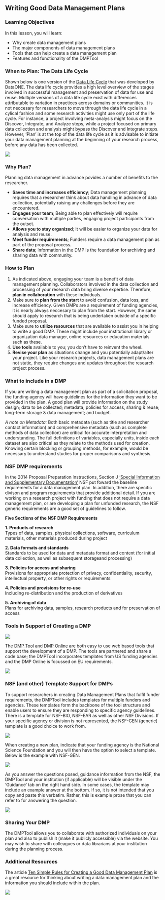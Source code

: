 ## Writing Good Data Management Plans

### Learning Objectives

In this lesson, you will learn:

- Why create data management plans
- The major components of data management plans
- Tools that can help create a data management plan
- Features and functionality of the DMPTool

### When to Plan: The Data Life Cycle

Shown below is one version of the [Data Life Cycle](https://www.dataone.org/data-life-cycle) that was developed by DataONE. The data life cycle provides a high level overview of the stages involved in successful management and preservation of data for use and reuse. Multiple versions of a data life cycle exist with differences attributable to variation in practices across domains or communities. It is not neccesary for researchers to move through the data life cycle in a cylical fashion and some research activities might use only part of the life cycle. For instance, a project involving meta-analysis might focus on the Discover, Integrate, and Analyze steps, while a project focused on primary data collection and analysis might bypass the Discover and Integrate steps. However, 'Plan' is at the top of the data life cycle as it is advisable to initiate your data management planning at the beginning of your research process, before any data has been collected.


![](images/DLC.png)

### Why Plan?

Planning data management in advance povides a number of benefits to the researcher.

- **Saves time and increases efficiency**; Data management planning requires that a researcher think about data handling in advance of data collection, potentially raising any challenges before they are encountered. 
- **Engages your team**; Being able to plan effectively will require conversation with multiple parties, engaging project participants from the outset.
- **Allows you to stay organized**; It will be easier to organize your data for analysis and reuse.
- **Meet funder requirements**; Funders require a data management plan as part of the proposal process.
- **Share data**; Information in the DMP is the foundation for archiving and sharing data with community.

### How to Plan

1) As indicated above, engaging your team is a benefit of data management planning. Collaborators involved in the data collection and processing of your research data bring diverse expertise. Therefore, **plan in collaboration** with these individuals. 
2) Make sure to **plan from the start** to avoid confusion, data loss, and increase efficiency. Given DMPs are a requirement of funding agencies, it is nearly always neccesary to plan from the start. However, the same should apply to research that is being undertaken outside of a specific funded proposal.
3) Make sure to **utilize resources** that are available to assist you in helping to write a good DMP. These might include your institutional library or organization data manager, online resources or education materials such as these.
4) **Use tools** available to you; you don’t have to reinvent the wheel.
5) **Revise your plan** as situations change and you potentially adapt/alter your project. Like your research projects, data management plans are not static, they require changes and updates throughout the research project process.

### What to include in a DMP

If you are writing a data management plan as part of a solicitation proposal, the funding agency will have guidelines for the information they want to be provided in the plan. A good plan will provide information on the study design; data to be collected; metadata; policies for access, sharing & reuse; long-term storage & data management; and budget. 

*A note on Metadata:*
Both basic metadata (such as title and researcher contact information) and comprehensive metadata (such as complete methods of data collection) are critical for accurate interpretation and understanding. The full definitions of variables, especially units, inside each dataset are also critical as they relate to the methods used for creation. Knowing certain blocking or grouping methods, for example, would be necessary to understand studies for proper comparisons and synthesis. 


### NSF DMP requirements

In the 2014 Proposal Preparation Instructions, Section J ['Special Information and Supplementary Documentation'](https://www.nsf.gov/pubs/policydocs/pappguide/nsf14001/gpg_2.jsp#IIC2j) NSF put foward the baseline requirements for a data management plan. In addition, there are specific divison and program requirements that provide additional detail. If you are working on a research project with funding that does not require a data management plan, or are developing a plan for unfunded research, the NSF generic requirements are a good set of guidelines to follow.

**Five Sections of the NSF DMP Requirements**

**1. Products of research**  
Types of data, samples, physical collections, software, curriculum materials, other materials produced during project

**2. Data formats and standards**  
Standards to be used for data and metadata format and content (for initial data collection, as well as subsequent storageand processing)

**3. Policies for access and sharing**  
Provisions for appropriate protection of privacy, confidentiality, security, intellectual property, or other rights or requirements

**4. Policies and provisions for re-use**  
Including re-distribution and the production of derivatives

**5. Archiving of data**  
Plans for archiving data, samples, research products and for preservation of access


### Tools in Support of Creating a DMP

![](images/dmptools.jpg)

The [DMP Tool](https://dmptool.org) and [DMP Online](https://dmponline.dcc.ac.uk) are both easy to use web based tools that support the development of a DMP. The tools are partnered and share a code base; the DMPTool incorporates templates from US funding agencies and the DMP Online is focussed on EU requirements.

![](images/DMP_1.png)

### NSF (and other) Template Support for DMPs

To support researchers in creating Data Management Plans that fulfil funder requirements, the DMPTool includes templates for multiple funders and agencies. These templates form the backbone of the tool structure and enable users to ensure they are responding to specific agency guidelines. There is a template for NSF-BIO, NSF-EAR as well as other NSF Divisions. If your specific agency or division is not represented, the NSF-GEN (generic) template is a good choice to work from. 

![](images/DMP_NSF_Templates.png)

When creating a new plan, indicate that your funding agency is the National Science Foundation and you will then have the option to select a template. Below is the example with NSF-GEN.

![](images/DMP_Template_Choice.png)

As you answer the questions posed, guidance information from the NSF, the DMPTool and your institution (if applicable) will be visible under the 'Guidance' tab on the right hand side. In some cases, the template may include an example answer at the bottom. If so, it is not intended that you copy and paste this verbatim. Rather, this is example prose that you can refer to for answering the question. 

![](images/DMP_Questions.png)

### Sharing Your DMP

The DMPTool allows you to collaborate with authorized individuals on your plan and also to publish it (make it publicly accessible) via the website. You may wish to share with colleagues or data librarians at your institution during the planning process.

### Additional Resources

The article [Ten Simple Rules for Creating a Good Data Management Plan](https://journals.plos.org/ploscompbiol/article?id=10.1371/journal.pcbi.1004525) is a great resource for thinking about writing a data management plan and the information you should include within the plan. 

![](images/DMPSimpleRules.png)